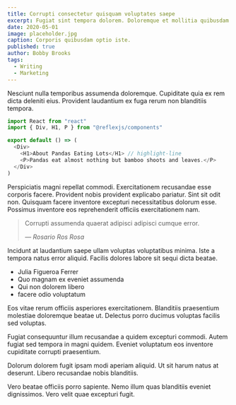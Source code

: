 ```yaml
---
title: Corrupti consectetur quisquam voluptates saepe
excerpt: Fugiat sint tempora dolorem. Doloremque et mollitia quibusdam. Illo impedit autem sunt recusandae quasi ab.
date: 2020-05-01
image: placeholder.jpg
caption: Corporis quibusdam optio iste.
published: true
author: Bobby Brooks
tags:
  - Writing
  - Marketing
---
```


Nesciunt nulla temporibus assumenda doloremque. Cupiditate quia ex rem dicta deleniti eius. Provident laudantium ex fuga rerum non blanditiis tempora.

```js title=src/example.js
import React from "react"
import { Div, H1, P } from "@reflexjs/components"

export default () => (
  <Div>
    <H1>About Pandas Eating Lots</H1> // highlight-line
    <P>Pandas eat almost nothing but bamboo shoots and leaves.</P>
  </Div>
)
```

Perspiciatis magni repellat commodi. Exercitationem recusandae esse corporis facere. Provident nobis provident explicabo pariatur. Sint sit odit non. Quisquam facere inventore excepturi necessitatibus dolorum esse. Possimus inventore eos reprehenderit officiis exercitationem nam.

> Corrupti assumenda quaerat adipisci adipisci cumque error.
>
> <cite>&mdash; Rosario Ros Rosa</cite>

Incidunt at laudantium saepe ullam voluptas voluptatibus minima. Iste a tempora natus error aliquid. Facilis dolores labore sit sequi dicta beatae.

- Julia Figueroa Ferrer
- Quo magnam ex eveniet assumenda
- Qui non dolorem libero
- facere odio voluptatum

Eos vitae rerum officiis asperiores exercitationem. Blanditiis praesentium molestiae doloremque beatae ut. Delectus porro ducimus voluptas facilis sed voluptas.

Fugiat consequuntur illum recusandae a quidem excepturi commodi. Autem fugiat sed tempora in magni quidem. Eveniet voluptatum eos inventore cupiditate corrupti praesentium.

Dolorum dolorem fugit ipsam modi aperiam aliquid. Ut sit harum natus at deserunt. Libero recusandae nobis blanditiis.

Vero beatae officiis porro sapiente. Nemo illum quas blanditiis eveniet dignissimos. Vero velit quae excepturi fugit.
